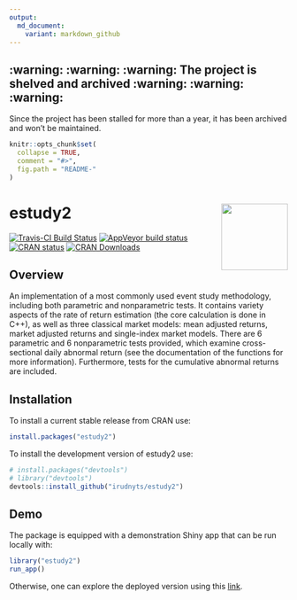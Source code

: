 ```yaml
---
output:
  md_document:
    variant: markdown_github
---
```


## :warning: :warning: :warning: The project is shelved and archived :warning: :warning: :warning:

Since the project has been stalled for more than a year, it has been archived and won't be maintained.

<!-- README.md is generated from README.Rmd. Please edit that file -->

```r
knitr::opts_chunk$set(
  collapse = TRUE,
  comment = "#>",
  fig.path = "README-"
)
```

# estudy2 <img src="man/figures/logo.png" align="right" width="120" />

[![Travis-CI Build Status](https://api.travis-ci.org/irudnyts/estudy2.svg?branch=master)](https://api.travis-ci.org/irudnyts/estudy2.svg?branch=master)
[![AppVeyor build status](https://ci.appveyor.com/api/projects/status/github/irudnyts/estudy2?branch=master&svg=true)](https://ci.appveyor.com/project/irudnyts/estudy2)
[![CRAN status](https://www.r-pkg.org/badges/version/estudy2)](https://CRAN.R-project.org/package=estudy2)
[![CRAN Downloads](https://cranlogs.r-pkg.org/badges/grand-total/estudy2?color=brightgreen)](https://cranlogs.r-pkg.org/badges/grand-total/estudy2?color=brightgreen)

## Overview

An implementation of a most commonly used event study methodology,
including both parametric and nonparametric tests. It contains variety
aspects of the rate of return estimation (the core calculation is done in
C++), as well as three classical market models: mean adjusted returns,
market adjusted returns and single-index market models. There are 6
parametric and 6 nonparametric tests provided, which examine
cross-sectional daily abnormal return (see the documentation of the
functions for more information). Furthermore, tests for the cumulative
abnormal returns are included.

## Installation

To install a current stable release from CRAN use: 

```r
install.packages("estudy2")
```


To install the development version of estudy2 use:

```r
# install.packages("devtools")
# library("devtools")
devtools::install_github("irudnyts/estudy2")
```

## Demo

The package is equipped with a demonstration Shiny app that can be run locally with: 

```r
library("estudy2")
run_app()
```

Otherwise, one can explore the deployed version using this [link](https://irudnyts.shinyapps.io/estudy2/). 
